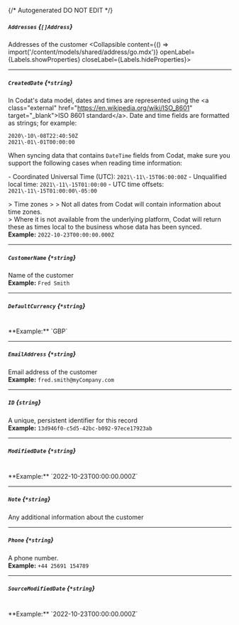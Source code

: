 {/* Autogenerated DO NOT EDIT  */}

##### `Addresses` *{`[]Address`}*
Addresses of the customer
<Collapsible content={() => import('/content/models/shared/address/go.mdx')} openLabel={Labels.showProperties} closeLabel={Labels.hideProperties}>
</Collapsible>

---
##### `CreatedDate` *{`*string`}*
In Codat's data model, dates and times are represented using the \<a class\="external" href\="https://en.wikipedia.org/wiki/ISO_8601" target\="_blank"\>ISO 8601 standard\</a\>. Date and time fields are formatted as strings; for example:

```
2020\-10\-08T22:40:50Z
2021\-01\-01T00:00:00
```



When syncing data that contains `DateTime` fields from Codat, make sure you support the following cases when reading time information:

\- Coordinated Universal Time (UTC): `2021\-11\-15T06:00:00Z`
\- Unqualified local time: `2021\-11\-15T01:00:00`
\- UTC time offsets: `2021\-11\-15T01:00:00\-05:00`

\> Time zones
\> 
\> Not all dates from Codat will contain information about time zones.  
\> Where it is not available from the underlying platform, Codat will return these as times local to the business whose data has been synced.
<br/>
**Example:** `2022-10-23T00:00:00.000Z`

---
##### `CustomerName` *{`*string`}*
Name of the customer
<br/>
**Example:** `Fred Smith`

---
##### `DefaultCurrency` *{`*string`}*
<br/>
**Example:** `GBP`

---
##### `EmailAddress` *{`*string`}*
Email address of the customer
<br/>
**Example:** `fred.smith@myCompany.com`

---
##### `ID` *{`string`}*
A unique, persistent identifier for this record
<br/>
**Example:** `13d946f0-c5d5-42bc-b092-97ece17923ab`

---
##### `ModifiedDate` *{`*string`}*
<br/>
**Example:** `2022-10-23T00:00:00.000Z`

---
##### `Note` *{`*string`}*
Any additional information about the customer

---
##### `Phone` *{`*string`}*
A phone number.
<br/>
**Example:** `+44 25691 154789`

---
##### `SourceModifiedDate` *{`*string`}*
<br/>
**Example:** `2022-10-23T00:00:00.000Z`


